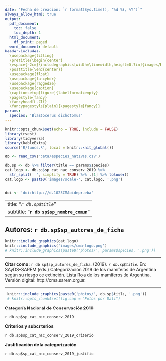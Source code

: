 ```yaml
---
date: "Fecha de creación: `r format(Sys.time(), '%d %B, %Y')`"
always_allow_html: true
output:
  pdf_document: 
    toc: false
    toc_depth: 1
  html_document:
    df_print: paged
  word_document: default
header-includes:
  \usepackage{titling}
  \pretitle{\begin{center}
  \vspace{-2cm}\includegraphics[width=\linewidth,height=0.7in]{images/Base_info/logo.png}\LARGE\\}
  \posttitle{\end{center}}
  \usepackage{float}
  \usepackage{fancyhdr}
  \usepackage{ragged2e}
  \usepackage{caption}
  \captionsetup[figure]{labelformat=empty}
  \pagestyle{fancy}
  \fancyhead[L,C]{}
  \fancypagestyle{plain}{\pagestyle{fancy}}
params:
  species: 'Blastocerus dichotomus'
---
```


```r
knitr::opts_chunk$set(echo = TRUE, include = FALSE)
library(rvest)
library(tidyverse)
library(kableExtra)
source('R/funcs.R', local = knitr::knit_global())
```

```r
db <- read_csv('data/especies_nativas.csv')

db.sp <- db %>% filter(title == params$species)
cat.logo <- db.sp$sp_cat_nac_conserv_2019 %>% 
  str_split(' ', simplify = TRUE) %>% .[1] %>% tolower()
cat.logo <- paste0('images/scale-', cat.logo, '.png')


doi <- 'doi:https://d.1025CMAoideprueba'
```

---
title: "*`r db.sp$title`*"
subtitle: "**`r db.sp$sp_nombre_comun`**"   
---

\fancyhead[R]{\textbf{`r doi`}}

\center
## **Autores: `r db.sp$sp_autores_de_ficha`**

```r
knitr::include_graphics(cat.logo)
knitr::include_graphics('images/cma-logo.png')
# knitr::include_graphics(paste0('photos/', params$species, '.png'))
```

***
\justifying
**Citar como:**
`r db.sp$sp_autores_de_ficha`. (2019). *`r db.sp$title`*. En: SAyDS–SAREM (eds.) Categorización 2019 de los mamíferos de Argentina según su riesgo de extinción. Lista Roja de los mamíferos de Argentina. Versión digital: http://cma.sarem.org.ar.

***

\newpage

```r
 knitr::include_graphics(paste0('photos/', db.sp$title, '.png'))
 # knitr::opts_chunk$set(fig.cap = "Fotos por Dali")
```

<!-- ![caption]("`r paste0('photos/', db.sp$title, '.png')`") -->

**Categoría Nacional de Conservación 2019**

`r db.sp$sp_cat_nac_conserv_2019` 

**Criterios y subcriterios**

`r db.sp$sp_cat_nac_conserv_2019_criterio`

**Justificación de la categorización**

`r db.sp$sp_cat_nac_conserv_2019_justific`
